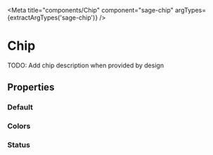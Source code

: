 


<Meta title="components/Chip" component="sage-chip" argTypes={extractArgTypes('sage-chip')} />

# Chip

TODO: Add chip description when provided by design

## Properties

<ArgsTable of="sage-chip" />

### Default

<Story story={stories.Default} />

<Canvas>
  <sage-chip/>
</Canvas>

### Colors

<Story story={stories.Colors} />

<Canvas>
  <sage-chip label="Danger" color="danger" />
  <sage-chip label="Draft" color="draft" />
  <sage-chip label="Info" color="info" />
  <sage-chip label="Locked" color="locked" />
  <sage-chip label="Success" color="success" />
  <sage-chip label="Warning" color="warning" />
</Canvas>


### Status

<Story story={stories.Status} />

<Canvas>
  <sage-chip label="Danger" color="danger" status="true" />
  <sage-chip label="Draft" color="draft" status="true" />
  <sage-chip label="Info" color="info" status="true" />
  <sage-chip label="Locked" color="locked" status="true" />
  <sage-chip label="Success" color="success" status="true" />
  <sage-chip label="Warning" color="warning" status="true" />
</Canvas>



